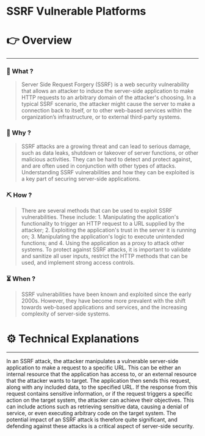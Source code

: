 # SSRF Vulnerable Platforms


# 👉 Overview

---

### 👀 What ?

> Server Side Request Forgery (SSRF) is a web security vulnerability that allows an attacker to induce the server-side application to make HTTP requests to an arbitrary domain of the attacker's choosing. In a typical SSRF scenario, the attacker might cause the server to make a connection back to itself, or to other web-based services within the organization’s infrastructure, or to external third-party systems.
> 

### 🧐 Why ?

> SSRF attacks are a growing threat and can lead to serious damage, such as data leaks, shutdown or takeover of server functions, or other malicious activities. They can be hard to detect and protect against, and are often used in conjunction with other types of attacks. Understanding SSRF vulnerabilities and how they can be exploited is a key part of securing server-side applications.
> 

### ⛏️ How ?

> There are several methods that can be used to exploit SSRF vulnerabilities. These include: 1. Manipulating the application's functionality to trigger an HTTP request to a URL supplied by the attacker; 2. Exploiting the application's trust in the server it is running on; 3. Manipulating the application's logic to execute unintended functions; and 4. Using the application as a proxy to attack other systems. To protect against SSRF attacks, it is important to validate and sanitize all user inputs, restrict the HTTP methods that can be used, and implement strong access controls.
> 

### ⏳ When ?

> SSRF vulnerabilities have been known and exploited since the early 2000s. However, they have become more prevalent with the shift towards web-based applications and services, and the increasing complexity of server-side systems.
> 

# ⚙️ Technical Explanations

---

In an SSRF attack, the attacker manipulates a vulnerable server-side application to make a request to a specific URL. This can be either an internal resource that the application has access to, or an external resource that the attacker wants to target. The application then sends this request, along with any included data, to the specified URL. If the response from this request contains sensitive information, or if the request triggers a specific action on the target system, the attacker can achieve their objectives. This can include actions such as retrieving sensitive data, causing a denial of service, or even executing arbitrary code on the target system. The potential impact of an SSRF attack is therefore quite significant, and defending against these attacks is a critical aspect of server-side security.
